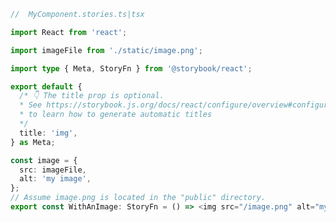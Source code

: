 ```ts
//  MyComponent.stories.ts|tsx

import React from 'react';

import imageFile from './static/image.png';

import type { Meta, StoryFn } from '@storybook/react';

export default {
  /* 👇 The title prop is optional.
  * See https://storybook.js.org/docs/react/configure/overview#configure-story-loading
  * to learn how to generate automatic titles
  */
  title: 'img',
} as Meta;

const image = {
  src: imageFile,
  alt: 'my image',
};
// Assume image.png is located in the "public" directory.
export const WithAnImage: StoryFn = () => <img src="/image.png" alt="my image" />;
```